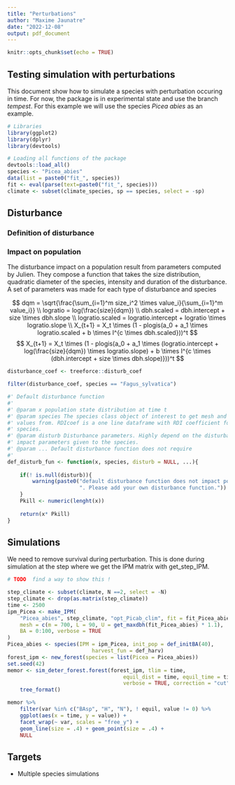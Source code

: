 ```yaml
---
title: "Perturbations"
author: "Maxime Jaunatre"
date: "2022-12-08"
output: pdf_document
---
```



```r
knitr::opts_chunk$set(echo = TRUE)
```

## Testing simulation with perturbations

This document show how to simulate a species with perturbation occuring in time.
For now, the package is in experimental state and use the branch *tempest*. For this example we will use the species *Picea abies* as an example.

```r
# Libraries
library(ggplot2)
library(dplyr)
library(devtools)

# Loading all functions of the package
devtools::load_all()
species <- "Picea_abies"
data(list = paste0("fit_", species))
fit <- eval(parse(text=paste0("fit_", species)))
climate <- subset(climate_species, sp == species, select = -sp)
```

## Disturbance

### Definition of disturbance

### Impact on population

The disturbance impact on a population result from parameters computed by Julien. They compose a function that takes the size distribution, quadratic diameter of the species, intensity and duration of the disturbance. A set of parameters was made for each type of disturbance and species

$$
dqm = \sqrt{\frac{\sum_{i=1}^m size_i^2 \times value_i}{\sum_{i=1}^m value_i}} \\
logratio = log(\frac{size}{dqm}) \\
dbh.scaled = dbh.intercept + size \times dbh.slope \\
logratio.scaled = logratio.intercept + logratio \times logratio.slope \\
X_{t+1} = X_t \times (1 - plogis(a_0 + a_1 \times logratio.scaled + b \times I^{c \times dbh.scaled}))^t 
$$
$$
X_{t+1} = X_t \times (1 - plogis(a_0 + a_1 \times (logratio.intercept + log(\frac{size}{dqm}) \times logratio.slope) + b \times I^{c \times (dbh.intercept + size \times dbh.slope)}))^t
$$

```r
disturbance_coef <- treeforce::disturb_coef

filter(disturbance_coef, species == "Fagus_sylvatica")

#' Default disturbance function
#' 
#' @param x population state distribution at time t
#' @param species The species class object of interest to get mesh and RDIcoef
#' values from. RDIcoef is a one line dataframe with RDI coefficient for one
#' species.
#' @param disturb Disturbance parameters. Highly depend on the disturbance 
#' impact parameters given to the species.
#' @param ... Default disturbance function does not require 
#' 
def_disturb_fun <- function(x, species, disturb = NULL, ...){
    
    if(! is.null(disturb)){
        warning(paste0("default disturbance function does not impact populations",
                       ". Please add your own disturbance function."))
    }
    Pkill <- numeric(lenght(x))
    
    return(x* Pkill)
}

```


## Simulations

We need to remove survival during perturbation. This is done during simulation at the step where we get the IPM matrix with get_step_IPM.

```r
# TODO  find a way to show this !
```



```r
step_climate <- subset(climate, N ==2, select = -N)
step_climate <- drop(as.matrix(step_climate))
time <- 2500
ipm_Picea <- make_IPM(
    "Picea_abies", step_climate, "opt_Picab_clim", fit = fit_Picea_abies,
    mesh = c(m = 700, L = 90, U = get_maxdbh(fit_Picea_abies) * 1.1),
    BA = 0:100, verbose = TRUE
)
Picea_abies <- species(IPM = ipm_Picea, init_pop = def_initBA(40),
                           harvest_fun = def_harv)
forest_ipm <- new_forest(species = list(Picea = Picea_abies))
set.seed(42)
memor <- sim_deter_forest.forest(forest_ipm, tlim = time,
                                     equil_dist = time, equil_time = time,
                                     verbose = TRUE, correction = "cut") %>%
    tree_format()

memor %>%
    filter(var %in% c("BAsp", "H", "N"), ! equil, value != 0) %>%
    ggplot(aes(x = time, y = value)) +
    facet_wrap(~ var, scales = "free_y") +
    geom_line(size = .4) + geom_point(size = .4) +
    NULL
```

## Targets

* Multiple species simulations


